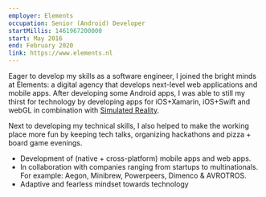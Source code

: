 ```yaml
---
employer: Elements
occupation: Senior (Android) Developer
startMillis: 1461967200000
start: May 2016
end: February 2020
link: https://www.elements.nl
---
```


Eager to develop my skills as a software engineer, I joined the bright minds at Elements: a digital agency that develops
next-level web applications and mobile apps. After developing some Android apps, I was able to still my thirst for technology
by developing apps for iOS+Xamarin, iOS+Swift and webGL in combination with [Simulated Reality](https://www.dimenco.eu/).

Next to developing my technical skills, I also helped to make the working place more fun by keeping tech talks, organizing hackathons and pizza + board game evenings.

- Development of (native + cross-platform) mobile apps and web apps.
- In collaboration with companies ranging from startups to multinationals. For example: Aegon, Minibrew, Powerpeers, Dimenco & AVROTROS.
- Adaptive and fearless mindset towards technology
